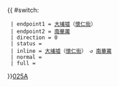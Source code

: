 {{ #switch: {{{format|}}}
  | endpoint1 = [[大埔墟]]（[[懷仁街]]）
  | endpoint2 = [[南華莆]]
  | direction = 0
  | status = 
  | inline = [[大埔墟]]（[[懷仁街]]） ↺ [[南華莆]]
  | normal =
  | full =
}}<noinclude>[[category:新界專線小巴路線模板|025A]]</noinclude>